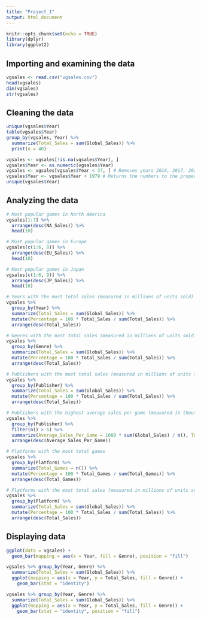 ---
title: "Project_1"
output: html_document
---

```{r setup, include=FALSE}
knitr::opts_chunk$set(echo = TRUE)
library(dplyr)
library(ggplot2)
```

## Importing and examining the data

```{r loading}
vgsales <- read.csv("vgsales.csv")
head(vgsales)
dim(vgsales)
str(vgsales)
```

## Cleaning the data

```{r cleaning}
unique(vgsales$Year)
table(vgsales$Year)
group_by(vgsales, Year) %>%
  summarize(Total_Sales = sum(Global_Sales)) %>%
  print(n = 40)

vgsales <- vgsales[!is.na(vgsales$Year), ]
vgsales$Year <- as.numeric(vgsales$Year)
vgsales <- vgsales[vgsales$Year < 37, ] # Removes years 2016, 2017, 2020, and NA
vgsales$Year <- vgsales$Year + 1979 # Returns the numbers to the proper years
unique(vgsales$Year)
```

## Analyzing the data
```{r analysis}
# Most popular games in North America
vgsales[1:7] %>%
  arrange(desc(NA_Sales)) %>%
  head(10)

# Most popular games in Europe
vgsales[c(1:6, 8)] %>%
  arrange(desc(EU_Sales)) %>%
  head(10)

# Most popular games in Japan
vgsales[c(1:6, 9)] %>%
  arrange(desc(JP_Sales)) %>%
  head(10)

# Years with the most total sales (measured in millions of units sold)
vgsales %>%
  group_by(Year) %>%
  summarize(Total_Sales = sum(Global_Sales)) %>%
  mutate(Percentage = 100 * Total_Sales / sum(Total_Sales)) %>%
  arrange(desc(Total_Sales))

# Genres with the most total sales (measured in millions of units sold)
vgsales %>%
  group_by(Genre) %>%
  summarize(Total_Sales = sum(Global_Sales)) %>%
  mutate(Percentage = 100 * Total_Sales / sum(Total_Sales)) %>%
  arrange(desc(Total_Sales))

# Publishers with the most total sales (measured in millions of units sold)
vgsales %>%
  group_by(Publisher) %>%
  summarize(Total_Sales = sum(Global_Sales)) %>%
  mutate(Percentage = 100 * Total_Sales / sum(Total_Sales)) %>%
  arrange(desc(Total_Sales))

# Publishers with the highest average sales per game (measured in thousands of units sold per game) [min: 5 games]
vgsales %>%
  group_by(Publisher) %>%
  filter(n() > 5) %>%
  summarize(Average_Sales_Per_Game = 1000 * sum(Global_Sales) / n(), Total_Games = n()) %>%
  arrange(desc(Average_Sales_Per_Game))

# Platforms with the most total games
vgsales %>%
  group_by(Platform) %>%
  summarize(Total_Games = n()) %>%
  mutate(Percentage = 100 * Total_Games / sum(Total_Games)) %>%
  arrange(desc(Total_Games))

# Platforms with the most total sales (measured in millions of units sold)
vgsales %>%
  group_by(Platform) %>%
  summarize(Total_Sales = sum(Global_Sales)) %>%
  mutate(Percentage = 100 * Total_Sales / sum(Total_Sales)) %>%
  arrange(desc(Total_Sales))

```


## Displaying data

```{r proportionPerGenre}
ggplot(data = vgsales) + 
  geom_bar(mapping = aes(x = Year, fill = Genre), position = "fill")
```

```{r salesPerGenre}
vgsales %>% group_by(Year, Genre) %>%
  summarize(Total_Sales = sum(Global_Sales)) %>% 
  ggplot(mapping = aes(x = Year, y = Total_Sales, fill = Genre)) +
    geom_bar(stat = "identity")

vgsales %>% group_by(Year, Genre) %>%
  summarize(Total_Sales = sum(Global_Sales)) %>% 
  ggplot(mapping = aes(x = Year, y = Total_Sales, fill = Genre)) +
    geom_bar(stat = "identity", position = "fill")
```
